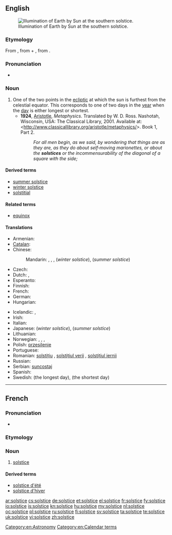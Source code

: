 ==English==
{{wikipedia}}
[[File:Earth-lighting-winter-solstice EN.png|thumb|Illumination of Earth by Sun at the southern solstice.]]

===Etymology===
From {{etyl|la}} {{term|solstitium|lang=la}}, from {{term|sol||sun|lang=la}} + {{term|stitium||stand|lang=la}}, from {{term|sistere||to stand still|lang=la}}.

===Pronunciation===
* {{IPA|/ˈsɒl.stɪs/}}

===Noun===
{{en-noun}}

# One of the two points in the [[ecliptic]] at which the sun is furthest from the celestial equator. This corresponds to one of two days in the [[year]] when the [[day]] is either longest or shortest.
#* '''1924''', [[w:Aristotle|Aristotle]], ''Metaphysics''. Translated by W. D. Ross. Nashotah, Wisconsin, USA: The Classical Library, 2001. Available at: <http://www.classicallibrary.org/aristotle/metaphysics/>. Book 1, Part 2.
#*: ''For all men begin, as we said, by wondering that things are as they are, as they do about self‐moving marionettes, or about the '''solstices''' or the incommensurability of the diagonal of a square with the side;''

====Derived terms====
* [[summer solstice]]
* [[winter solstice]]
* [[solstitial]]

====Related terms====
* [[equinox]]

====Translations====
{{trans-top|point where the earth stands at the extreme of its ellipsis around the sun}}
* Armenian: {{t-|hy|արևադարձ|tr=arevadardz}}
* [[Catalan]]: {{t|ca|solstici|m}}
* Chinese:
*: Mandarin: {{t|zh|至日|tr=zhìrì}}, {{t|zh|至點}}, {{t|zh|至点|tr=zhìdiǎn}}, {{t|zh|冬至|tr=dōngzhì}} (''winter solstice''), {{t|zh|夏至|tr=xiàzhì}} (''summer solstice'')
* Czech: {{t+|cs|slunovrat|m}}
* Dutch: {{t|nl|zonnewende|f}}, {{t|nl|zonnestilstand|m}}
* Esperanto: {{t|eo|solstico}}
* Finnish: {{t-|fi|päivänseisaus}}
* French: {{t+|fr|solstice|m}}
* German: {{t|de|Sonnenwende|f}}
* Hungarian: {{t+|hu|napforduló}}
{{trans-mid}}
* Icelandic: {{t|is|sólstöður|f|p}}, {{t|is|sólhvörf|n|p}}
* Irish: {{t|ga|grianstad|m}}
* Italian: {{t+|it|solstizio|m}}
* Japanese: {{t|ja|冬至|tr=とうじ, tōji}} (''winter solstice''), {{t|ja|夏至|tr=げし, geshi}} (''summer solstice'')
* Lithuanian: {{t-|lt|saulėgrįža|f|xs=Lithuanian}}
* Norwegian: {{t|no|solhverv}}, {{t|no|sommersolhverv}}, , {{t|no|vintersolhverv}}
* Polish: [[przesilenie]] {{n}}
* Portuguese: {{t-|pt|solstício|m}}
* Romanian: [[solstițiu]] {{n}}, [[solstițiul verii]] {{n}}, [[solstițiul iernii]] {{n}}
* Russian: {{t+|ru|солнцестояние|n|tr=solncestojánije}}
* Serbian: [[suncostaj]] {{m}}
* Spanish: {{t|es|solsticio|m}}
* Swedish: {{t|sv|sommarsolstånd}} (the longest day), {{t|sv|vintersolstånd}} (the shortest day)
{{trans-bottom}}

[[Category:en:Astronomy]]
[[Category:en:Calendar terms]]

----

==French==
{{wikipedia|lang=fr}}

===Pronunciation===
* {{IPA|/sɔl.stis/|lang=fr}}

===Etymology===
{{etyl|la|fr}} {{term|solstitium|lang=la}}

===Noun===
{{fr-noun|m}}

# {{astronomy|lang=fr}} [[solstice#French|solstice]]

====Derived terms====
* [[solstice d'été]]
* [[solstice d'hiver]]

[[ar:solstice]]
[[cs:solstice]]
[[de:solstice]]
[[et:solstice]]
[[el:solstice]]
[[fr:solstice]]
[[fy:solstice]]
[[io:solstice]]
[[is:solstice]]
[[kn:solstice]]
[[hu:solstice]]
[[my:solstice]]
[[nl:solstice]]
[[oc:solstice]]
[[pl:solstice]]
[[ru:solstice]]
[[fi:solstice]]
[[sv:solstice]]
[[ta:solstice]]
[[te:solstice]]
[[uk:solstice]]
[[vi:solstice]]
[[zh:solstice]]